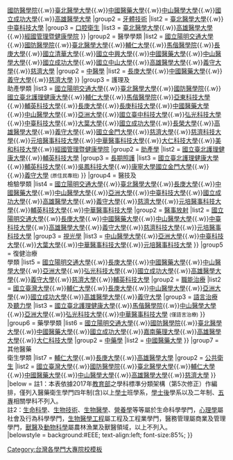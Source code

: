 {{Navbox
|name    = 臺灣醫事專門大學院校
|titlestyle = color: #FFFFFF; background-color: #04AAC3
|groupstyle = background-color:#174F89; color:white;
|bodyclass = hlist
|title   = {{flagicon|TWN}} [[臺灣|<span style="color:#FFFFFF;">臺灣</span>]]醫藥衛生學門[[大學|<span style="color:#FFFFFF;">大學</span>]]院校
|group1  = 牙醫學類
|list1  = 
{{Navbox subgroup
|group1  = [[牙醫學]]
|list1  = [[國立臺灣大學]]{{.w}}[[國立陽明交通大學]]{{.w}}[[國防醫學院]]{{.w}}[[臺北醫學大學]]{{.w}}[[中國醫藥大學]]{{.w}}[[中山醫學大學]]{{.w}}[[國立成功大學]]{{.w}}[[高雄醫學大學]]
|group2  = [[牙體技術師|牙體技術]]
|list2  = [[臺北醫學大學]]{{.w}}[[中臺科技大學]]
|group3  = [[口腔衛生學|口腔衛生]]
|list3  = [[臺北醫學大學]]{{.w}}[[高雄醫學大學]]{{.w}}[[經國管理暨健康學院]]
}}
|group2  = 醫學學類
|list2  = 
{{Navbox subgroup
|group1  = [[醫學]]
|list1  = [[國立臺灣大學]]{{.w}}[[國立陽明交通大學]]{{.w}}[[國防醫學院]]{{.w}}[[臺北醫學大學]]{{.w}}[[輔仁大學]]{{.w}}[[馬偕醫學院]]{{.w}}[[長庚大學]]{{.w}}[[國立清華大學]]{{.w}}[[國立中興大學]]{{.w}}[[中國醫藥大學]]{{.w}}[[中山醫學大學]]{{.w}}[[國立成功大學]]{{.w}}[[國立中山大學]]{{.w}}[[高雄醫學大學]]{{.w}}[[義守大學]]{{.w}}[[慈濟大學]]
|group2  = [[中醫學]]
|list2  = [[長庚大學]]{{.w}}[[中國醫藥大學]]{{.w}}[[義守大學]]{{.w}}[[慈濟大學]]
}}
|group3  = 護理及<br />助產學類
|list3  = 
{{Navbox subgroup
|group1 = [[護理學]]
|list1  = [[國立臺灣大學]]{{.w}}[[國立陽明交通大學]]{{.w}}[[臺北醫學大學]]{{.w}}[[國防醫學院]]{{.w}}[[國立臺北護理健康大學]]{{.w}}[[輔仁大學]]{{.w}}[[馬偕醫學院]]{{.w}}[[亞東科技大學]]{{.w}}[[輔英科技大學]]{{.w}}[[長庚大學]]{{.w}}[[長庚科技大學]]{{.w}}[[中國醫藥大學]]{{.w}}[[中山醫學大學]]{{.w}}[[亞洲大學 (臺灣)|亞洲大學]]{{.w}}[[國立臺中科技大學]]{{.w}}[[弘光科技大學]]{{.w}}[[中臺科技大學]]{{.w}}[[大葉大學]]{{.w}}[[國立成功大學]]{{.w}}[[長榮大學]]{{.w}}[[高雄醫學大學]]{{.w}}[[義守大學]]{{.w}}[[國立金門大學]]{{.w}}[[慈濟大學]]{{.w}}[[慈濟科技大學]]{{.w}}[[元培醫事科技大學]]{{.w}}[[中華醫事科技大學]]{{.w}}[[大仁科技大學]]{{.w}}[[美和科技大學]]{{.w}}[[經國管理暨健康學院]]
|group2 = [[接生員|助產學]]
|list2  = [[國立臺北護理健康大學]]{{.w}}[[輔英科技大學]]
|group3 = [[長期照護]]
|list3  = [[國立臺北護理健康大學]]{{.w}}[[輔英科技大學]]{{.w}}[[吳鳳科技大學]]{{.w}}[[康寧大學]][[國立金門大學]]{{.w}}{{.w}}[[義守大學]] <small>(原住民專班)</small>
}}
|group4  = 醫技及<br />檢驗學類
|list4  = 
{{Navbox subgroup
|group1 = [[醫檢師|醫事檢驗]]
|list1  = [[國立臺灣大學]]{{.w}}[[國立陽明交通大學]]{{.w}}[[臺北醫學大學]]{{.w}}[[長庚大學]]{{.w}}[[中國醫藥大學]]{{.w}}[[中山醫學大學]]{{.w}}[[亞洲大學 (臺灣)|亞洲大學]]{{.w}}[[中臺科技大學]]{{.w}}[[國立成功大學]]{{.w}}[[高雄醫學大學]]{{.w}}[[義守大學]]{{.w}}[[慈濟大學]]{{.w}}[[元培醫事科技大學]]{{.w}}[[輔英科技大學]]{{.w}}[[中華醫事科技大學]]
|group2 = [[醫事放射師|醫事放射]]
|list2  = [[國立陽明交通大學]]{{.w}}[[長庚大學]]{{.w}}[[中國醫藥大學]]{{.w}}[[中山醫學大學]]{{.w}}[[中臺科技大學]]{{.w}}[[高雄醫學大學]]{{.w}}[[義守大學]]{{.w}}[[慈濟科技大學]]{{.w}}[[元培醫事科技大學]]
|group3 = [[視光學]]
|list3  = [[中山醫學大學]]{{.w}}[[亞洲大學 (臺灣)|亞洲大學]]{{.w}}[[中臺科技大學]]{{.w}}[[大葉大學]]{{.w}}[[中華醫事科技大學]]{{.w}}[[元培醫事科技大學]]
}}
|group5  = 復健治療<br/>學類
|list5  = 
{{Navbox subgroup
|group1 = [[物理治療師|物理治療]]
|list1  = [[國立臺灣大學]]{{.w}}[[國立陽明交通大學]]{{.w}}[[長庚大學]]{{.w}}[[中國醫藥大學]]{{.w}}[[中山醫學大學]]{{.w}}[[亞洲大學 (臺灣)|亞洲大學]]{{.w}}[[弘光科技大學]]{{.w}}[[國立成功大學]]{{.w}}[[高雄醫學大學]]{{.w}}[[義守大學]]{{.w}}[[慈濟大學]]{{.w}}[[輔英科技大學]]
|group2 = [[職能治療師|職能治療]]
|list2  = [[國立臺灣大學]]{{.w}}[[輔仁大學]]{{.w}}[[長庚大學]]{{.w}}[[中山醫學大學]]{{.w}}[[亞洲大學 (臺灣)|亞洲大學]]{{.w}}[[國立成功大學]]{{.w}}[[高雄醫學大學]]{{.w}}[[義守大學]]
|group3 = [[言語治療|語言治療]]<br/>及[[聽力學]]
|list3 = [[國立臺北護理健康大學]]{{.w}}[[馬偕醫學院]]{{.w}}[[中山醫學大學]]{{.w}}[[亞洲大學 (臺灣)|亞洲大學]]{{.w}}[[弘光科技大學]]{{.w}}[[中華醫事科技大學]] <small>(僅語言治療)</small>
}}
|group6  = 藥學學類
|list6  = 
{{Navbox subgroup
|group1  = [[藥學]]
|list1  = [[國立臺灣大學]]{{.w}}[[國立陽明交通大學]]{{.w}}[[國防醫學院]]{{.w}}[[臺北醫學大學]]{{.w}}[[中國醫藥大學]]{{.w}}[[國立成功大學]]{{.w}}[[嘉南藥理大學]]{{.w}}[[高雄醫學大學]]{{.w}}[[大仁科技大學]]
|group2  = [[中藥學]]
|list2  = [[中國醫藥大學]]
}}
|group7  = 其他醫藥<br/>衛生學類
|list7  = 
{{Navbox subgroup
|group1 = [[呼吸治療師|呼吸治療]]
|list1  = [[臺北醫學大學]]{{.w}}[[輔仁大學]]{{.w}}[[長庚大學]]{{.w}}[[高雄醫學大學]]
|group2 = [[公共衛生]]
|list2  = [[國立臺灣大學]]{{.w}}[[國防醫學院]]{{.w}}[[臺北醫學大學]]{{.w}}[[輔仁大學]]{{.w}}[[中國醫藥大學]]{{.w}}[[中山醫學大學]]{{.w}}[[高雄醫學大學]]{{.w}}[[慈濟大學]]
}}
|below = 
註1：本表依據2017年[[中華民國教育部|教育部]]之學科標準分類架構（第5次修正）作編排，僅列入醫藥衛生學門四年制(含)以上[[學士]]班學系，[[深造文憑|學士後]]學系以及二年制、[[五專]]相關學科不列入。<br />
註2：[[生命科學]]、[[生物技術]]、[[生物醫學]]、[[營養師|營養學]]等等屬於生命科學學門，[[心理學]]屬社會及行為科學學門，[[生物醫學工程]]屬工程及工程業學門，醫務管理屬商業及管理學門，[[獸醫]]及[[動物科學]]屬農林漁業及獸醫領域，以上不列入。<br />
|belowstyle = background:#EEE; text-align:left; font-size:85%; 
}}
<noinclude>
[[Category:台灣各學門大專院校模板]]
</noinclude>
